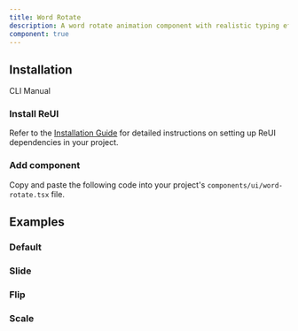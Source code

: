 ```yaml
---
title: Word Rotate
description: A word rotate animation component with realistic typing effects and customizable cursor.
component: true
---
```


## Installation

<Tabs defaultValue="cli">

<TabsList>
  <TabsTrigger value="cli">CLI</TabsTrigger>
  <TabsTrigger value="manual">Manual</TabsTrigger>
</TabsList>

<TabsContent value="cli">
  <CliCommands name="word-rotate" />
</TabsContent>

<TabsContent value="manual">    
<Steps>

### Install ReUI

Refer to the [Installation Guide](/docs/installation) for detailed instructions on setting up ReUI dependencies in your project.

### Add component

Copy and paste the following code into your project's `components/ui/word-rotate.tsx` file.

<ComponentPreview name="word-rotate" />

</Steps>

</TabsContent>

</Tabs>

## Examples

### Default

<ExamplePreview path="word-rotate/default" />

### Slide

<ExamplePreview path="word-rotate/slide" />

### Flip

<ExamplePreview path="word-rotate/flip" />

### Scale

<ExamplePreview path="word-rotate/scale" />

